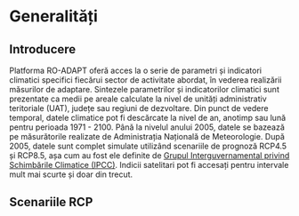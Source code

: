 # Generalități

## Introducere

Platforma RO-ADAPT oferă acces la o serie de parametri și indicatori climatici specifici fiecărui sector de activitate abordat, în vederea realizării măsurilor de adaptare. Sintezele parametrilor și indicatorilor climatici sunt prezentate ca medii pe areale calculate la nivel de unități administrativ teritoriale (UAT), județe sau regiuni de dezvoltare. Din punct de vedere temporal, datele climatice pot fi descărcate la nivel de an, anotimp sau lună pentru perioada 1971 - 2100. Până la nivelul anului 2005, datele se bazează pe măsurătorile realizate de Administrația Națională de Meteorologie. După 2005, datele sunt complet simulate utilizând scenariile de prognoză RCP4.5 și RCP8.5, așa cum au fost ele definite de [Grupul Interguvernamental privind Schimbările Climatice (IPCC)](https://www.ipcc.ch/). Indicii satelitari pot fi accesați pentru intervale mult mai scurte și doar din trecut.

## Scenariile RCP
